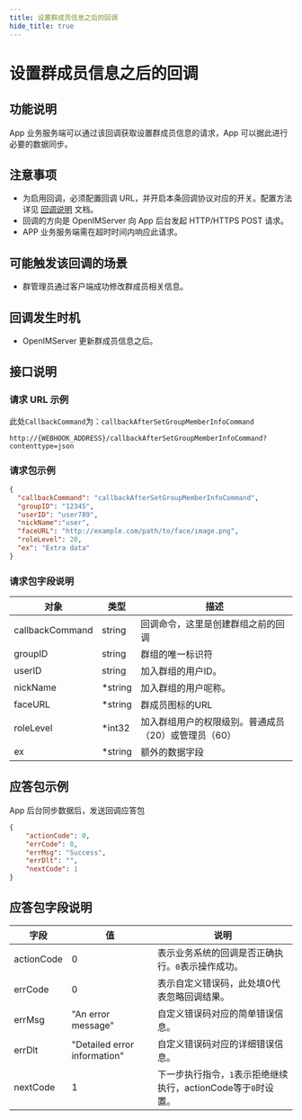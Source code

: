 ```yaml
---
title: 设置群成员信息之后的回调
hide_title: true
---
```



# 设置群成员信息之后的回调

## 功能说明
App 业务服务端可以通过该回调获取设置群成员信息的请求，App 可以据此进行必要的数据同步。

## 注意事项
- 为启用回调，必须配置回调 URL，并开启本条回调协议对应的开关。配置方法详见 [回调说明](../introduction) 文档。
- 回调的方向是 OpenIMServer 向 App 后台发起 HTTP/HTTPS POST 请求。
- APP 业务服务端需在超时时间内响应此请求。

## 可能触发该回调的场景
- 群管理员通过客户端成功修改群成员相关信息。

## 回调发生时机
- OpenIMServer 更新群成员信息之后。

## 接口说明

### 请求 URL 示例
此处`CallbackCommand`为：`callbackAfterSetGroupMemberInfoCommand`
```plaintext
http://{WEBHOOK_ADDRESS}/callbackAfterSetGroupMemberInfoCommand?contenttype=json
```

### 请求包示例
```json
{
  "callbackCommand": "callbackAfterSetGroupMemberInfoCommand",
  "groupID": "12345",
  "userID": "user789",
  "nickName":"user",
  "faceURL": "http://example.com/path/to/face/image.png",
  "roleLevel": 20,
  "ex": "Extra data"
}

```




### 请求包字段说明

| 对象                     | 类型   | 描述                                                    |
|-------------------------|--------|----------------------------------------------------------------|
| callbackCommand         | string | 回调命令，这里是创建群组之前的回调                             |
| groupID                 | string | 群组的唯一标识符                                               |
| userID                  | string | 加入群组的用户ID。                                             |
| nickName                | *string | 加入群组的用户呢称。|
| faceURL                 | *string | 群成员图标的URL                                                |
| roleLevel               | *int32 | 加入群组用户的权限级别。普通成员（20）或管理员（60）|
| ex                      | *string | 额外的数据字段                                                 |


## 应答包示例
App 后台同步数据后，发送回调应答包

```json
{
    "actionCode": 0,
    "errCode": 0,
    "errMsg": "Success",
    "errDlt": "",
    "nextCode": 1
}

```

## 应答包字段说明

| 字段         | 值                           | 说明                                       |
|-------------|------------------------------|------------------------------------------|
| actionCode  | 0                            | 表示业务系统的回调是否正确执行。`0`表示操作成功。     |
| errCode     | 0                            | 表示自定义错误码，此处填0代表忽略回调结果。|
| errMsg      | "An error message"           | 自定义错误码对应的简单错误信息。|
| errDlt      | "Detailed error information" | 自定义错误码对应的详细错误信息。|
| nextCode    | 1                            | 下一步执行指令，`1`表示拒绝继续执行，actionCode等于`0`时设置。|

